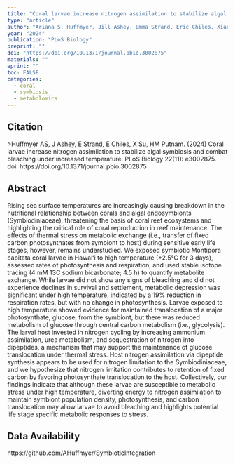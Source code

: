 ```yaml
---
title: "Coral larvae increase nitrogen assimilation to stabilize algal symbiosis and combat bleaching under increased temperature"
type: "article"
author: "Ariana S. Huffmyer, Jill Ashey, Emma Strand, Eric Chiles, Xiaoyang Su, Hollie M. Putnam. "
year: "2024"
publication: "PLoS Biology"
preprint: ""
doi: "https://doi.org/10.1371/journal.pbio.3002875"
materials: ""
eprint: ""
toc: FALSE
categories:
  - coral
  - symbiosis
  - metabolomics
---
```


## Citation

\>Huffmyer AS, J Ashey, E Strand, E Chiles, X Su, HM Putnam. (2024) Coral larvae increase nitrogen assimilation to stabilize algal symbiosis and combat bleaching under increased temperature. PLoS Biology 22(11): e3002875. doi: https://doi.org/10.1371/journal.pbio.3002875

## Abstract

Rising sea surface temperatures are increasingly causing breakdown in the nutritional relationship between corals and algal endosymbionts (Symbiodiniaceae), threatening the basis of coral reef ecosystems and highlighting the critical role of coral reproduction in reef maintenance. The effects of thermal stress on metabolic exchange (i.e., transfer of fixed carbon photosynthates from symbiont to host) during sensitive early life stages, however, remains understudied. We exposed symbiotic Montipora capitata coral larvae in Hawaiʻi to high temperature (+2.5°C for 3 days), assessed rates of photosynthesis and respiration, and used stable isotope tracing (4 mM 13C sodium bicarbonate; 4.5 h) to quantify metabolite exchange. While larvae did not show any signs of bleaching and did not experience declines in survival and settlement, metabolic depression was significant under high temperature, indicated by a 19% reduction in respiration rates, but with no change in photosynthesis. Larvae exposed to high temperature showed evidence for maintained translocation of a major photosynthate, glucose, from the symbiont, but there was reduced metabolism of glucose through central carbon metabolism (i.e., glycolysis). The larval host invested in nitrogen cycling by increasing ammonium assimilation, urea metabolism, and sequestration of nitrogen into dipeptides, a mechanism that may support the maintenance of glucose translocation under thermal stress. Host nitrogen assimilation via dipeptide synthesis appears to be used for nitrogen limitation to the Symbiodiniaceae, and we hypothesize that nitrogen limitation contributes to retention of fixed carbon by favoring photosynthate translocation to the host. Collectively, our findings indicate that although these larvae are susceptible to metabolic stress under high temperature, diverting energy to nitrogen assimilation to maintain symbiont population density, photosynthesis, and carbon translocation may allow larvae to avoid bleaching and highlights potential life stage specific metabolic responses to stress.

## Data Availability

https://github.com/AHuffmyer/SymbioticIntegration  
